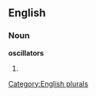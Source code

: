 
==English==

===Noun===
'''oscillators'''

# {{plural of|[[oscillator]]}}

[[Category:English plurals]]